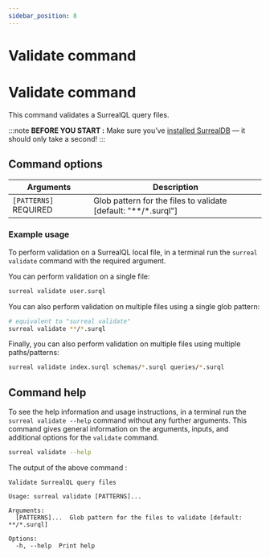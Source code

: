 ```yaml
---
sidebar_position: 8
---
```



# Validate command

# Validate command

This command validates a SurrealQL query files.

:::note
__BEFORE YOU START :__ Make sure you’ve [installed SurrealDB](/docs/nightly/installation/overview/) — it should only take a second!
:::

## Command options

<table>
    <thead>
        <tr>
            <th colspan="2">Arguments</th>
            <th>Description</th>
        </tr>
    </thead>  
    <tbody>
        <tr>
            <td colspan="2">
                <code>[PATTERNS] </code>
                <l className='yellow'>REQUIRED</l>
            </td>
            <td>
        Glob pattern for the files to validate [default: "**/*.surql"]
            </td>
        </tr>
    </tbody>
</table>


### Example usage
To perform validation on a SurrealQL local file, in a terminal run the `surreal validate` command with the required argument.

You can perform validation on a single file:

```bash
surreal validate user.surql
```

You can also perform validation on multiple files using a single glob pattern:

```bash
# equivalent to "surreal validate"
surreal validate **/*.surql
```

Finally, you can also perform validation on multiple files using multiple paths/patterns:

```bash
surreal validate index.surql schemas/*.surql queries/*.surql
```

## Command help
To see the help information and usage instructions, in a terminal run the `surreal validate --help` command without any further arguments. This command gives general information on the arguments, inputs, and additional options for the `validate` command.

```bash
surreal validate --help
```
The output of the above command :

```
Validate SurrealQL query files

Usage: surreal validate [PATTERNS]...

Arguments:
  [PATTERNS]...  Glob pattern for the files to validate [default: **/*.surql]

Options:
  -h, --help  Print help
```
